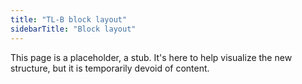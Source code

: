 ```yaml
---
title: "TL-B block layout"
sidebarTitle: "Block layout"
---
```


This page is a placeholder, a stub. It's here to help visualize the new structure, but it is temporarily devoid of content.

